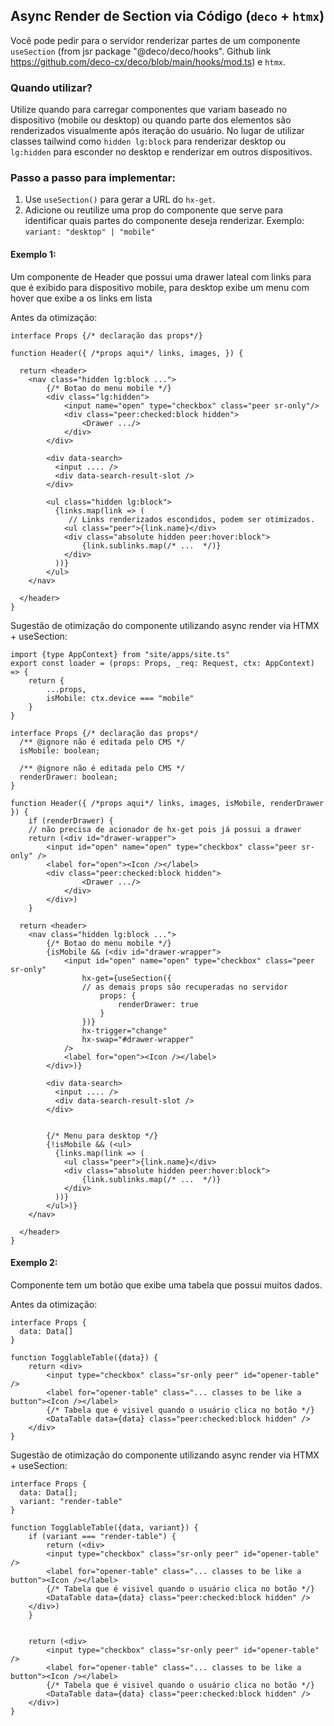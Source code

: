 ## Async Render de Section via Código (`deco` + `htmx`)

Você pode pedir para o servidor renderizar partes de um componente `useSection` (from jsr package "@deco/deco/hooks". Github link https://github.com/deco-cx/deco/blob/main/hooks/mod.ts) e `htmx`.

### Quando utilizar?

Utilize quando para carregar componentes que variam baseado no dispositivo (mobile ou desktop) ou quando parte dos elementos são renderizados visualmente após iteração do usuário. No lugar de utilizar classes tailwind como `hidden lg:block` para renderizar desktop ou `lg:hidden` para esconder no desktop e renderizar em outros dispositivos.

### Passo a passo para implementar:

1. Use `useSection()` para gerar a URL do `hx-get`.
2. Adicione ou reutilize uma prop do componente que serve para identificar quais partes do componente deseja renderizar. Exemplo: `variant: "desktop" | "mobile"`

#### Exemplo 1:
Um componente de Header que possui uma drawer lateal com links para que é exibido para dispositivo mobile, para desktop exibe um menu com hover que exibe a os links em lista

Antes da otimização:

```tsx
interface Props {/* declaração das props*/}

function Header({ /*props aqui*/ links, images, }) {

  return <header>
	<nav class="hidden lg:block ...">
		{/* Botao do menu mobile */}
		<div class="lg:hidden">
			<input name="open" type="checkbox" class="peer sr-only"/>
			<div class="peer:checked:block hidden">
				<Drawer .../>
			</div>
		</div>

		<div data-search>
		  <input .... />
		  <div data-search-result-slot />
		</div>

		<ul class="hidden lg:block">
		  {links.map(link => (
		     // Links renderizados escondidos, podem ser otimizados.
			<ul class="peer">{link.name}</div>
			<div class="absolute hidden peer:hover:block">
				{link.sublinks.map(/* ...  */)}
			</div>
		  ))}
		</ul>
	</nav>

  </header>
}
```

Sugestão de otimização do componente utilizando async render via HTMX + useSection:

```tsx
import {type AppContext} from "site/apps/site.ts"
export const loader = (props: Props, _req: Request, ctx: AppContext) => {
	return {
		...props,
		isMobile: ctx.device === "mobile"
	}
}

interface Props {/* declaração das props*/
  /** @ignore não é editada pelo CMS */
  isMobile: boolean;

  /** @ignore não é editada pelo CMS */
  renderDrawer: boolean;
}

function Header({ /*props aqui*/ links, images, isMobile, renderDrawer }) {
	if (renderDrawer) {
	// não precisa de acionador de hx-get pois já possui a drawer
	return (<div id="drawer-wrapper">
		<input id="open" name="open" type="checkbox" class="peer sr-only" />
		<label for="open"><Icon /></label>
		<div class="peer:checked:block hidden">
				<Drawer .../>
			</div>
		</div>)
	}

  return <header>
	<nav class="hidden lg:block ...">
		{/* Botao do menu mobile */}
		{isMobile && (<div id="drawer-wrapper">
			<input id="open" name="open" type="checkbox" class="peer sr-only" 
				hx-get={useSection({
				// as demais props são recuperadas no servidor
					props: {
						renderDrawer: true
					}
				})}
				hx-trigger="change"
				hx-swap="#drawer-wrapper"
			/>
			<label for="open"><Icon /></label>
		</div>)}

		<div data-search>
		  <input .... />
		  <div data-search-result-slot />
		</div>


		{/* Menu para desktop */}
		{!isMobile && (<ul>
		  {links.map(link => (
			<ul class="peer">{link.name}</div>
			<div class="absolute hidden peer:hover:block">
				{link.sublinks.map(/* ...  */)}
			</div>
		  ))}
		</ul>)}
	</nav>

  </header>
}
```


#### Exemplo 2:
Componente tem um botão que exibe uma tabela que possui muitos dados.

Antes da otimização:

```tsx
interface Props {
  data: Data[]
}

function TogglableTable({data}) {
	return <div>
		<input type="checkbox" class="sr-only peer" id="opener-table" />
		<label for="opener-table" class="... classes to be like a button"><Icon /></label>
		{/* Tabela que é visivel quando o usuário clica no botão */}
		<DataTable data={data} class="peer:checked:block hidden" />
	</div>
}
```


Sugestão de otimização do componente utilizando async render via HTMX + useSection:

```tsx
interface Props {
  data: Data[];
  variant: "render-table"
}

function TogglableTable({data, variant}) {
	if (variant === "render-table") {
		return (<div>
		<input type="checkbox" class="sr-only peer" id="opener-table" />
		<label for="opener-table" class="... classes to be like a button"><Icon /></label>
		{/* Tabela que é visivel quando o usuário clica no botão */}
		<DataTable data={data} class="peer:checked:block hidden" />
	</div>)
	}
	

	return (<div>
		<input type="checkbox" class="sr-only peer" id="opener-table" />
		<label for="opener-table" class="... classes to be like a button"><Icon /></label>
		{/* Tabela que é visivel quando o usuário clica no botão */}
		<DataTable data={data} class="peer:checked:block hidden" />
	</div>)
}
```

